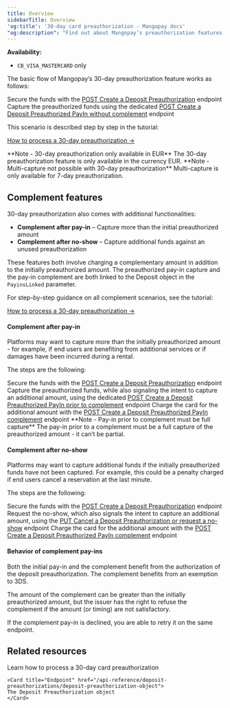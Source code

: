 ```yaml
---
title: Overview
sidebarTitle: Overview
'og:title': '30-day card preauthorization - Mangopay docs'
"og:description": "Find out about Mangopay’s preauthorization features to reserve funds on a card to be captured later, with 7-day or 30-day options."
---
```


**Availability:** 
- `CB_VISA_MASTERCARD` only

The basic flow of Mangopay’s 30-day preauthorization feature works as follows:

<Steps>
  <Step title="Secure the funds">
    Secure the funds with the <a href="/api-reference/deposit-preauthorizations/create-deposit-preauthorization">POST Create a Deposit Preauthorization</a> endpoint
  </Step>
  <Step title="Capture pay-in">
    Capture the preauthorized funds using the dedicated <a href="/api-reference/deposit-preauthorizations/create-deposit-preauthorized-payin-without-complement">POST Create a Deposit Preauthorized PayIn without complement</a> endpoint
  </Step>
</Steps>

This scenario is described step by step in the tutorial:

<a href="/guides/payment-methods/card/deposit-preauthorization/how-to">How to process a 30-day preauthorization &rarr;</a>

<Note>
    **Note - 30-day preauthorization only available in EUR** The 30-day
    preauthorization feature is only available in the currency EUR.
</Note>

<Note>
    **Note - Multi-capture not possible with 30-day preauthorization**
    Multi-capture is only available for 7-day preauthorization.
</Note>

## Complement features

30-day preauthorization also comes with additional functionalities:

- **Complement after pay-in** – Capture more than the initial preauthorized amount
- **Complement after no-show** – Capture additional funds against an unused preauthorization

These features both involve charging a complementary amount in addition to the initially preauthorized amount. The preauthorized pay-in capture and the pay-in complement are both linked to the Deposit object in the `PayinsLinked` parameter.

For step-by-step guidance on all complement scenarios, see the tutorial:

<a href="/guides/payment-methods/card/deposit-preauthorization/how-to">How to process a 30-day preauthorization &rarr;</a>

#### Complement after pay-in

Platforms may want to capture more than the initially preauthorized amount - for example, if end users are benefiting from additional services or if damages have been incurred during a rental.

The steps are the following:

<Steps>
  <Step title="Secure the funds">
    Secure the funds with the <a href="/api-reference/deposit-preauthorizations/create-deposit-preauthorization">POST Create a Deposit Preauthorization</a> endpoint
  </Step>
  <Step title="Capture pay-in and signal intent to complement">
    Capture the preauthorized funds, while also signaling the intent to capture an additional amount, using the dedicated <a href="/api-reference/deposit-preauthorizations/create-deposit-preauthorized-payin-prior-to-complement">POST Create a Deposit Preauthorized PayIn prior to complement</a> endpoint
  </Step>
  <Step title="Capture complement pay-in">
    Charge the card for the additional amount with the <a href="/api-reference/deposit-preauthorizations/create-deposit-preauthorized-payin-complement">POST Create a Deposit Preauthorized PayIn complement</a> endpoint
  </Step>
</Steps>

<Note>
    **Note - Pay-in prior to complement must be full capture** The pay-in prior
    to a complement must be a full capture of the preauthorized amount - it
    can’t be partial.
</Note>

#### Complement after no-show

Platforms may want to capture additional funds if the initially preauthorized funds have not been captured. For example, this could be a penalty charged if end users cancel a reservation at the last minute.

The steps are the following:

<Steps>
  <Step title="Secure the funds">
    Secure the funds with the <a href="/api-reference/deposit-preauthorizations/create-deposit-preauthorization">POST Create a Deposit Preauthorization</a> endpoint
  </Step>
  <Step title="Request no-show">
    Request the no-show, which also signals the intent to capture an additional amount, using the <a href="/api-reference/deposit-preauthorizations/cancel-deposit-preauthorization-request-no-show">PUT Cancel a Deposit Preauthorization or request a no-show</a> endpoint
  </Step>
  <Step title="Capture complement pay-in">
    Charge the card for the additional amount with the <a href="/api-reference/deposit-preauthorizations/create-deposit-preauthorized-payin-complement">POST Create a Deposit Preauthorized PayIn complement</a> endpoint
  </Step>
</Steps>

#### Behavior of complement pay-ins

Both the initial pay-in and the complement benefit from the authorization of the deposit preauthorization. The complement benefits from an exemption to 3DS.

The amount of the complement can be greater than the initially preauthorized amount, but the issuer has the right to refuse the complement if the amount (or timing) are not satisfactory.

If the complement pay-in is declined, you are able to retry it on the same endpoint.

## Related resources  

<CardGroup col={2}> 
    <Card title="How to" href="/guides/payment-methods/card/deposit-preauthorization/how-to">
    Learn how to process a 30-day card preauthorization
    </Card>

    <Card title="Endpoint" href="/api-reference/deposit-preauthorizations/deposit-preauthorization-object">
    The Deposit Preauthorization object
    </Card>  
</CardGroup>
